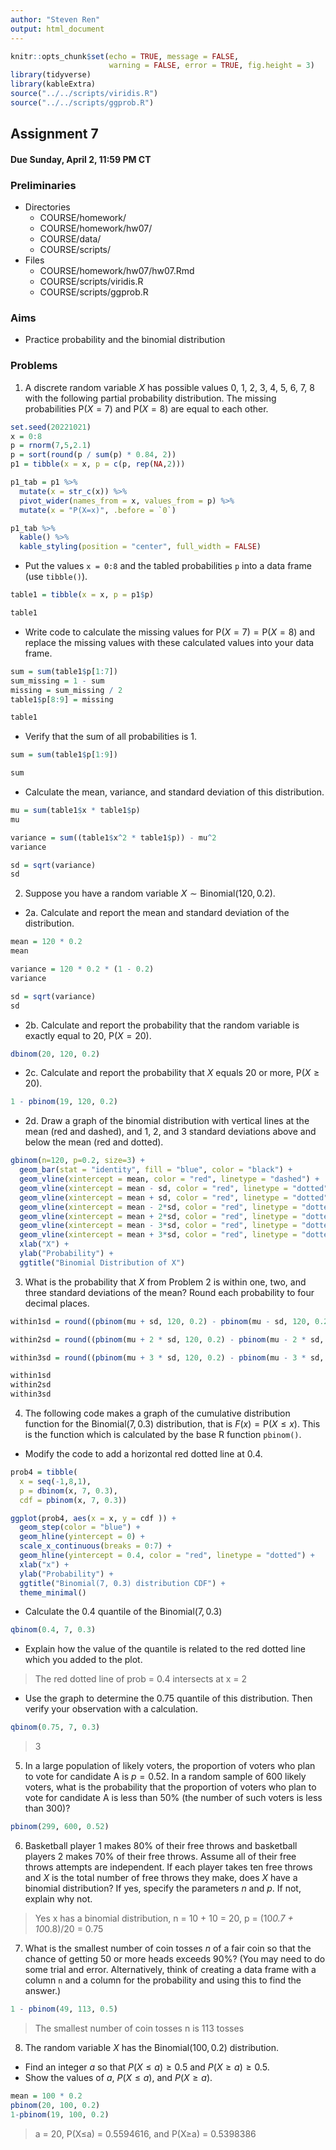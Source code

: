 ---
author: "Steven Ren"
output: html_document
---

```{r setup, include=FALSE}
knitr::opts_chunk$set(echo = TRUE, message = FALSE,
                      warning = FALSE, error = TRUE, fig.height = 3)
library(tidyverse)
library(kableExtra)
source("../../scripts/viridis.R")
source("../../scripts/ggprob.R")
```

\newcommand{\E}{\mathsf{E}}
\newcommand{\Var}{\mathsf{Var}}
\renewcommand{\prob}{\mathsf{P}}


## Assignment 7

#### Due Sunday, April 2, 11:59 PM CT

### Preliminaries

- Directories
    - COURSE/homework/
    - COURSE/homework/hw07/
    - COURSE/data/
    - COURSE/scripts/
- Files
  - COURSE/homework/hw07/hw07.Rmd
  - COURSE/scripts/viridis.R
  - COURSE/scripts/ggprob.R

### Aims

- Practice probability and the binomial distribution

### Problems

  1. A discrete random variable $X$ has possible values 0, 1, 2, 3, 4, 5, 6, 7, 8 with the following partial probability distribution.
The missing probabilities $\prob(X=7)$ and $\prob(X=8)$ are equal to each other.
```{r, echo = FALSE}
set.seed(20221021)
x = 0:8
p = rnorm(7,5,2.1)
p = sort(round(p / sum(p) * 0.84, 2))
p1 = tibble(x = x, p = c(p, rep(NA,2)))

p1_tab = p1 %>% 
  mutate(x = str_c(x)) %>% 
  pivot_wider(names_from = x, values_from = p) %>% 
  mutate(x = "P(X=x)", .before = `0`) 

p1_tab %>% 
  kable() %>% 
  kable_styling(position = "center", full_width = FALSE)
```

- Put the values `x = 0:8` and the tabled probabilities `p` into a data frame (use `tibble()`).
```{r}
table1 = tibble(x = x, p = p1$p)

table1
```

- Write code to calculate the missing values for $\prob(X=7) = \prob(X = 8)$ and replace the missing values with these calculated values into your data frame.
```{r}
sum = sum(table1$p[1:7])
sum_missing = 1 - sum
missing = sum_missing / 2
table1$p[8:9] = missing

table1
```

- Verify that the sum of all probabilities is 1.
```{r}
sum = sum(table1$p[1:9])

sum
```

- Calculate the mean, variance, and standard deviation of this distribution.
```{r}
mu = sum(table1$x * table1$p)
mu

variance = sum((table1$x^2 * table1$p)) - mu^2
variance

sd = sqrt(variance)
sd
```



  2. Suppose you have a random variable $X \sim \text{Binomial}(120, 0.2)$.
  
- 2a. Calculate and report the mean and standard deviation of the distribution.
```{r}
mean = 120 * 0.2
mean

variance = 120 * 0.2 * (1 - 0.2)
variance

sd = sqrt(variance)
sd
```

- 2b. Calculate and report the probability that the random variable is exactly equal to 20, $\prob(X = 20)$.
```{r}
dbinom(20, 120, 0.2)
```

- 2c. Calculate and report the probability that $X$ equals 20 or more, $\prob(X \ge 20)$.
```{r}
1 - pbinom(19, 120, 0.2)
```

- 2d. Draw a graph of the binomial distribution with vertical lines at the mean (red and dashed), and 1, 2, and 3 standard deviations above and below the mean (red and dotted).
```{r}
gbinom(n=120, p=0.2, size=3) +
  geom_bar(stat = "identity", fill = "blue", color = "black") +
  geom_vline(xintercept = mean, color = "red", linetype = "dashed") +
  geom_vline(xintercept = mean - sd, color = "red", linetype = "dotted") +
  geom_vline(xintercept = mean + sd, color = "red", linetype = "dotted") +
  geom_vline(xintercept = mean - 2*sd, color = "red", linetype = "dotted") +
  geom_vline(xintercept = mean + 2*sd, color = "red", linetype = "dotted") +
  geom_vline(xintercept = mean - 3*sd, color = "red", linetype = "dotted") +
  geom_vline(xintercept = mean + 3*sd, color = "red", linetype = "dotted") +
  xlab("X") + 
  ylab("Probability") +
  ggtitle("Binomial Distribution of X")
```



  3. What is the probability that $X$ from Problem 2 is within one, two, and three standard deviations of the mean? Round each probability to four decimal places.
```{r}
within1sd = round((pbinom(mu + sd, 120, 0.2) - pbinom(mu - sd, 120, 0.2)), 4)

within2sd = round((pbinom(mu + 2 * sd, 120, 0.2) - pbinom(mu - 2 * sd, 120, 0.2)), 4)

within3sd = round((pbinom(mu + 3 * sd, 120, 0.2) - pbinom(mu - 3 * sd, 120, 0.2)), 4)

within1sd
within2sd
within3sd
```



  4. The following code makes a graph of the cumulative distribution function for the $\text{Binomial}(7, 0.3)$ distribution, that is $F(x) = \prob(X \le x)$. This is the function which is calculated by the base R function `pbinom()`.

- Modify the code to add a horizontal red dotted line at 0.4.
```{r}
prob4 = tibble(
  x = seq(-1,8,1),
  p = dbinom(x, 7, 0.3),
  cdf = pbinom(x, 7, 0.3))

ggplot(prob4, aes(x = x, y = cdf )) +
  geom_step(color = "blue") +
  geom_hline(yintercept = 0) +
  scale_x_continuous(breaks = 0:7) +
  geom_hline(yintercept = 0.4, color = "red", linetype = "dotted") +
  xlab("x") +
  ylab("Probability") +
  ggtitle("Binomial(7, 0.3) distribution CDF") +
  theme_minimal()
```

- Calculate the 0.4 quantile of the $\text{Binomial}(7, 0.3)$
```{r}
qbinom(0.4, 7, 0.3)
```

- Explain how the value of the quantile is related to the red dotted line which you added to the plot.

> The red dotted line of prob = 0.4 intersects at x = 2

- Use the graph to determine the 0.75 quantile of this distribution.
Then verify your observation with a calculation.

```{r}
qbinom(0.75, 7, 0.3)
```

> 3



  5. In a large population of likely voters, the proportion of voters who plan to vote for candidate A is $p = 0.52$. In a random sample of 600 likely voters, what is the probability that the proportion of voters who plan to vote for candidate A is less than 50% (the number of such voters is less than 300)?
  
```{r}
pbinom(299, 600, 0.52)
```



  6. Basketball player 1 makes 80% of their free throws and basketball players 2 makes 70% of their free throws. Assume all of their free throws attempts are independent. If each player takes ten free throws and $X$ is the total number of free throws they make, does $X$ have a binomial distribution? If yes, specify the parameters $n$ and $p$. If not, explain why not.
  
> Yes x has a binomial distribution, n = 10 + 10 = 20, p = (10*0.7 + 10*0.8)/20 = 0.75



  7. What is the smallest number of coin tosses $n$ of a fair coin so that the chance of getting 50 or more heads exceeds 90%?  (You may need to do some trial and error. Alternatively, think of creating a data frame with a column `n` and a column for the probability and using this to find the answer.)

```{r}
1 - pbinom(49, 113, 0.5)
```

> The smallest number of coin tosses n is 113 tosses



  8. The random variable $X$ has the $\text{Binomial}(100, 0.2)$ distribution.
  
- Find an integer $a$ so that $P(X \le a) \ge 0.5$ and $P(X \ge a) \ge 0.5$.
- Show the values of $a$, $P(X \le a)$, and $P(X \ge a)$.

```{r}
mean = 100 * 0.2
pbinom(20, 100, 0.2)
1-pbinom(19, 100, 0.2)
```

> a = 20, P(X≤a) = 0.5594616, and P(X≥a) = 0.5398386
  



